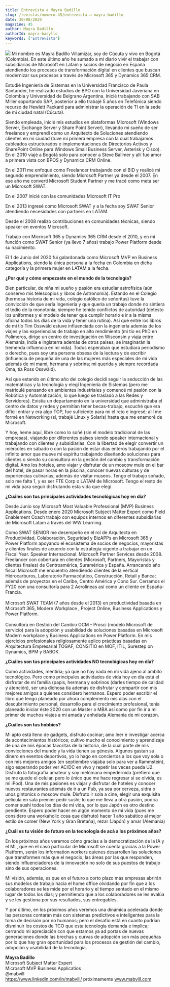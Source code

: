 ```yaml
---
title: Entrevista a Mayra Badillo
slug: /revistas/numero-45/entrevista-a-mayra-badillo
date: 30/08/2020
magazine: 45
author: Mayra Badillo
authorId: mayra-badyllo
keywords: ['Entrevista']
---
```






![](/../images/autores/mayra-badillo.png#author) Mi nombre es Mayra Badillo Villamizar, soy de Cúcuta y vivo en Bogotá (Colombia). En este último año he sumado a mi diario vivir el trabajar con subsidiarias de Microsoft en Latam y socios de negocio en España atendiendo los procesos de transformación digital en clientes que buscan modernizar sus procesos a través de Microsoft 365 y Dynamics 365 CRM.                             
                                 
Estudié Ingeniería de Sistemas en la Universidad Francisco de Paula Santander, he realizado estudios de BPO con la Universidad Javeriana en Colombia y Universidad de Belgrano Argentina. Inicié trabajando con SAB Miller soportando SAP, posterior a ello trabajé 5 años en Telefónica siendo recurso de Hewlett Packard para administrar la operación de TI en la sede de mi ciudad natal (Cúcuta).           
                                 
Siendo empleada, inicié mis estudios en plataformas Microsoft (Windows Server, Exchange Server y Share Point Server), llevando mi sueño de ser freelance y emprendí como un Arquitecto de Soluciones atendiendo clientes en mi ciudad (tuve mi primera empresa con la cual trabajamos cableados estructurados e implementaciones de Directorios Activos y SharePoint Online para Windows Small Business Server, Asterisk y Cisco). En el 2010 viajé a Bogotá solo para conocer a Steve Ballmer y allí fue amor a primera vista con BPOS y Dynamics CRM Online.             
                                 
En el 2011 me enfoqué como Freelancer trabajando con el BID y realicé mi segundo emprendimiento, siendo Microsoft Partner ya desde el 2007. En ese año me convertí Microsoft Student Partner y me tracé como meta ser un Microsoft SWAT.      
                                 
En el 2007 inicié con las comunidades Microsoft IT Pro     
                                 
En el 2013 ingresé como Microsoft SWAT y a la fecha soy SWAT Senior atendiendo necesidades con partners en LATAM.                           
                                 
Desde el 2008 realizo contribuciones en comunidades técnicas, siendo speaker en eventos Microsoft.               
                                 
Trabajo con Microsoft 365 y Dynamics 365 CRM desde el 2010, y en mi función como SWAT Senior (ya llevo 7 años) trabajo Power Platform desde su nacimiento.    
                                 
El 1 de Junio del 2020 fui galardonada como Microsoft MVP en Business Applications, siendo la única persona a la fecha en Colombia en dicha categoría y la primera mujer en LATAM a la fecha.  

**¿Por qué y cómo empezaste en el mundo de la tecnología?**

Bien particular, de niña mi sueño y pasión era estudiar astrofísica (aún
conservo mis telescopios y libros de Astronomía). Estando en el Colegio
(hermosa historia de mi vida, colegio católico de señoritas) tuve la
convicción de que sería Ingeniería y que quería un trabajo donde no
sintiera el tedio de la monotonía, siempre he tenido conflictos de
autoridad (detesto los uniformes y el modelo de tener que cumplir
horario e ir a la misma oficina todos los días de la vida y tener una
rutina). Así que entre los libros de mi tío Tim Osswäld estuve
influenciada con la ingeniería además de los viajes y las experiencias
de trabajo en alto rendimiento (mi tío es PhD en Polímeros, dirige un
centro de investigación en Wisconsin y viaja entre Alemania, India e
Inglaterra además de otros países, se imaginarán la tremenda influencia
en mi vida). Todos esperaban que estudiara periodismo o derecho, pues
soy una persona obsesa de la lectura y de escribir (influencia de
pequeña de una de las mujeres más especiales de mi vida además de mi
mami, hermana y sobrina; mi querida y siempre recordada Oma, tía Ross
Osswäld).

Así que estando en último año del colegio decidí seguir la seducción de
las matemáticas y la tecnología y elegí Ingeniería de Sistemas (pero me
matriculé pensando en ambientes industriales y comencé mi pasión con la
Robótica y Automatización, lo que luego se trasladó a las Redes y
Servidores). Existía un departamento en la universidad que administraba
el centro de datos y redes y permitían tener becas-trabajo, escuché que
era difícil entrar y era algo TOP, fue suficiente para mí el reto e
ingresé; allí me formé en Networking (si, trabajé Linux y Solaris) hasta
que me enamoré de Microsoft.

Y hoy, heme aquí, libre como lo soñé (sin el modelo tradicional de las
empresas), viajando por diferentes países siendo speaker internacional y
trabajando con clientes y subsidiarias. Con la libertad de elegir
convertir un miércoles en sábado o con la pasión de estar días enteros
trabajando por el infinito amor que mueve mi espíritu trabajando
diseñando soluciones para clientes o siendo su consultora en la gestión
del cambio y transformación digital. Amo los hoteles, amo viajar y
disfrutar de un moscow mule en el bar del hotel, de pasar horas en la
piscina, conocer nuevas culturas y de experiencias culinarias; además de
visitar museos. Tengo el trabajo soñado, solo me falta 1, y es ser FTE
Corp o LATAM de Microsoft. Tengo el resto de mi vida para seguir
disfrutando esta vida que elegí.

**¿Cuáles son tus principales actividades tecnológicas hoy en día?**

Desde Junio soy Microsoft Most Valuable Professional (MVP) Business
Applications. Desde enero 2020 Microsoft Subject Matter Expert como
Field Enablement Coach trabajo con equipos internos en diferentes
subsidiarias de Microsoft Latam a través del WW Learning.

Como SWAT SENIOR me desempeño en el rol de Arquitecta en Productividad,
Colaboración, Seguridad y BizAPPs en Microsoft 365 y Power Platform
apoyando el ecosistema de socios de negocios, mayoristas y clientes
finales de acuerdo con la estrategia vigente a trabajar en un Fiscal
Year. Speaker Internacional. Microsoft Partner Services desde 2008.
Freelancer con cobertura en clientes (Microsoft, Partners, Mayoristas y
clientes finales) de Centroamérica, Suramérica y España. Arrancando año
fiscal Microsoft me encuentro atendiendo clientes de la vertical
Hidrocarburos, Laboratorio Farmacéutico, Construcción, Retail y Banca;
además de proyectos en el Caribe, Centro América y Cono Sur. Cerramos el
FY20 con una consultoría para 2 Aerolíneas así como un cliente en
España-Francia.\
\
Microsoft SWAT TEAM (7 años desde el 2013) en productividad basada en
Microsoft 365, Modern Workplace , Project Online, Business Applications
y Power Platform.\
\
Consultora en Gestión del Cambio OCM - Prosci (modelo Microsoft de
servicio) para la adopción y usabilidad de soluciones basadas en
Microsoft Modern workplace y Business Applications en Power Platform. En
mis ejercicios profesionales religiosamente aplico prácticas basadas en
Arquitectura Empresarial TOGAF, CONSITIO en MOF, ITIL, Surestep on
Dynamics, BPM y BABOK. 

**¿Cuáles son tus principales actividades NO tecnológicas hoy en día?**

Como actividades, mentiría; ya que no hay nada en mi vida ajeno al
ámbito tecnológico. Pero como principales actividades de vida hoy en día
está el disfrutar de mi familia (papis, hermana y sobrinos (darles
tiempo de calidad y atención), ser una dichosa tía además de disfrutar y
compartir con mis mejores amigos a quienes considero hermanos. Espero
poder escribir el libro que tengo planeado por ahora complemento mis
días con el descubrimiento personal, desarrollo para el crecimiento
profesional, tenía planeado iniciar éste 2020 con un Master o MBA así
como por fin ir a mi primer de muchos viajes a mi amada y anhelada
Alemania de mi corazón.

**¿Cuáles son tus hobbies?**

Mi apto está lleno de gadgets, disfruto cocinar; amo leer e investigar
acerca de acontecimientos históricos; cultivo mucho el conocimiento y
aprendizaje de una de mis épocas favoritas de la historia, de la cual
parte de mis convicciones del mundo y la vida tienen su génesis. Algunos
gastan su dinero en eventos deportivos, yo lo hago en conciertos a los
que voy sola o con mis mejores amigos (en septiembre viajaba solo para
ver a Rammstein), sigo esperando poder ver AC/DC en vivo y repetir las
veces pueda U2. Disfruto la fotografía amateur y soy melómana
empedernida (prefiero que se me quede el celular, pero lo único que me
hace regresar si se olvida, es mi iPod). Una de mis pasiones es viajar y
disfrutar de hoteles y conocer nuevos restaurantes además de ir a un
Pub, ya sea por cerveza, sidra o unos gintonics o moscow mule. Disfruto
ir sola a cine, elegir una exquisita película en sala premier pedir
sushi; lo que me lleva a otra pasión, podría comer sushi todos los días
de mi vida, por lo que Japón es otro destino pendiente. Espero poder
hacer en algún momento de mi vida (pues me considero una workaholic cosa
que disfruto) hacer 1 año sabático al mejor estilo de comer (New York y
Gran Bretaña), rezar (Japón) y amar (Alemania)

**¿Cuál es tu visión de futuro en la tecnología de acá a los próximos
años?**

En los próximos años veremos cómo gracias a la democratización de la IA
y el ML, que en el caso particular de Microsoft se cuenta gracias a la
Power Platform, serán los information workers quienes desarrollen las
soluciones que transformen más que el negocio, las áreas por las que
responden, siendo influenciadores de la innovación no solo de sus
puestos de trabajo sino de sus operaciones.

Mi visión, además, es que en el futuro a corto plazo más empresas
abrirán sus modelos de trabajo hacia el home office olvidando por fin
que a los colaboradores se les mide por el horario y el tiempo sentado
en el mismo lugar de todos los días; y permitiendo que a los
colaboradores se les evalúa y se les gestiona por sus resultados, sus
entregables.

Y por último, en los próximos años veremos una dinámica acelerada donde
las personas contarán más con sistemas predictivos e inteligentes para
la toma de decisión por no humanos; pero el desafío está en cuanto
podrían disminuir los costos de TCO que esta tecnología demanda e
implica; cerrando mi apreciación con que estamos ya ad portas de nuevas
generaciones donde las brechas y curvas de adopción son más pequeñas por
lo que hay gran oportunidad para los procesos de gestión del cambio,
adopción y usabilidad de la tecnología.

**Mayra Badillo** <br />
Microsoft Subject Matter Expert <br />
Microsoft MVP Business Applicatios  <br />
@mabvill <br />
https://www.linkedin.com/in/mabvill/ próximamente www.mabvill.com  <br /> 
 
